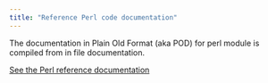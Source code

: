 ```yaml
---
title: "Reference Perl code documentation"
---
```


The documentation in Plain Old Format (aka POD) for perl module
is compiled from in file documentation.

[See the Perl reference documentation](ref-perl-pod.md)